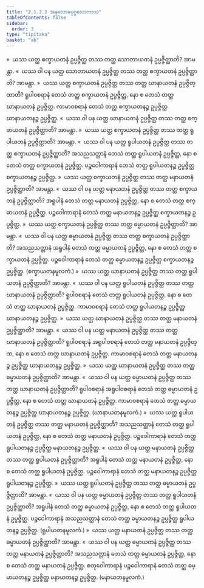 ```yaml
---
title: "2.1.2.3 အနုလောမပုဂ္ဂလောကာသ"
tableOfContents: false
sidebar:
  order: 3
type: "tipitaka"
basket: "ab"
---
```



<DynamicBreadcrumb />

<Division number="41">

<Paragraph number="487">
»  ယဿ ယတ္ထ စက္ခာယတနံ ဥပ္ပဇ္ဇိတ္ထ တဿ တတ္ထ သောတာယတနံ ဥပ္ပဇ္ဇိတ္ထာတိ? အာမန္တာ.
</Paragraph>

<Paragraph number="488">
«  ယဿ ဝါ ပန ယတ္ထ သောတာယတနံ ဥပ္ပဇ္ဇိတ္ထ တဿ တတ္ထ စက္ခာယတနံ ဥပ္ပဇ္ဇိတ္ထာတိ? အာမန္တာ.
</Paragraph>

<Paragraph number="489">
»  ယဿ ယတ္ထ စက္ခာယတနံ ဥပ္ပဇ္ဇိတ္ထ တဿ တတ္ထ ဃာနာယတနံ ဥပ္ပဇ္ဇိတ္ထာတိ?
</Paragraph>

<Paragraph number="490">
ရူပါဝစရာနံ တေသံ တတ္ထ စက္ခာယတနံ ဥပ္ပဇ္ဇိတ္ထ, နော စ တေသံ တတ္ထ ဃာနာယတနံ ဥပ္ပဇ္ဇိတ္ထ. ကာမာဝစရာနံ တေသံ တတ္ထ စက္ခာယတနဉ္စ ဥပ္ပဇ္ဇိတ္ထ ဃာနာယတနဉ္စ ဥပ္ပဇ္ဇိတ္ထ.
</Paragraph>

<Paragraph number="491">
«  ယဿ ဝါ ပန ယတ္ထ ဃာနာယတနံ ဥပ္ပဇ္ဇိတ္ထ တဿ တတ္ထ စက္ခာယတနံ ဥပ္ပဇ္ဇိတ္ထာတိ? အာမန္တာ.
</Paragraph>

<Paragraph number="492">
»  ယဿ ယတ္ထ စက္ခာယတနံ ဥပ္ပဇ္ဇိတ္ထ တဿ တတ္ထ ရူပါယတနံ ဥပ္ပဇ္ဇိတ္ထာတိ? အာမန္တာ.
</Paragraph>

<Paragraph number="493">
«  ယဿ ဝါ ပန ယတ္ထ ရူပါယတနံ ဥပ္ပဇ္ဇိတ္ထ တဿ တတ္ထ စက္ခာယတနံ ဥပ္ပဇ္ဇိတ္ထာတိ?
</Paragraph>

<Paragraph number="494">
အသညသတ္တာနံ တေသံ တတ္ထ ရူပါယတနံ ဥပ္ပဇ္ဇိတ္ထ, နော စ တေသံ တတ္ထ စက္ခာယတနံ ဥပ္ပဇ္ဇိတ္ထ. ပဉ္စဝေါကာရာနံ တေသံ တတ္ထ ရူပါယတနဉ္စ ဥပ္ပဇ္ဇိတ္ထ စက္ခာယတနဉ္စ ဥပ္ပဇ္ဇိတ္ထ.
</Paragraph>

<Paragraph number="495">
»  ယဿ ယတ္ထ စက္ခာယတနံ ဥပ္ပဇ္ဇိတ္ထ တဿ တတ္ထ မနာယတနံ ဥပ္ပဇ္ဇိတ္ထာတိ? အာမန္တာ.
</Paragraph>

<Paragraph number="496">
«  ယဿ ဝါ ပန ယတ္ထ မနာယတနံ ဥပ္ပဇ္ဇိတ္ထ တဿ တတ္ထ စက္ခာယတနံ ဥပ္ပဇ္ဇိတ္ထာတိ?
</Paragraph>

<Paragraph number="497">
အရူပါနံ တေသံ တတ္ထ မနာယတနံ ဥပ္ပဇ္ဇိတ္ထ, နော စ တေသံ တတ္ထ စက္ခာယတနံ ဥပ္ပဇ္ဇိတ္ထ. ပဉ္စဝေါကာရာနံ တေသံ တတ္ထ မနာယတနဉ္စ ဥပ္ပဇ္ဇိတ္ထ စက္ခာယတနဉ္စ ဥပ္ပဇ္ဇိတ္ထ.
</Paragraph>

<Paragraph number="498">
»  ယဿ ယတ္ထ စက္ခာယတနံ ဥပ္ပဇ္ဇိတ္ထ တဿ တတ္ထ ဓမ္မာယတနံ ဥပ္ပဇ္ဇိတ္ထာတိ? အာမန္တာ.
</Paragraph>

<Paragraph number="499">
«  ယဿ ဝါ ပန ယတ္ထ ဓမ္မာယတနံ ဥပ္ပဇ္ဇိတ္ထ တဿ တတ္ထ စက္ခာယတနံ ဥပ္ပဇ္ဇိတ္ထာတိ?
</Paragraph>

<Paragraph number="500">
အသညသတ္တာနံ အရူပါနံ တေသံ တတ္ထ ဓမ္မာယတနံ ဥပ္ပဇ္ဇိတ္ထ, နော စ တေသံ တတ္ထ စက္ခာယတနံ ဥပ္ပဇ္ဇိတ္ထ. ပဉ္စဝေါကာရာနံ တေသံ တတ္ထ ဓမ္မာယတနဉ္စ ဥပ္ပဇ္ဇိတ္ထ စက္ခာယတနဉ္စ ဥပ္ပဇ္ဇိတ္ထ. (စက္ခာယတနမူလကံ.)
</Paragraph>

</Division>
<Division number="42">

<Paragraph number="501">
»  ယဿ ယတ္ထ ဃာနာယတနံ ဥပ္ပဇ္ဇိတ္ထ တဿ တတ္ထ ရူပါယတနံ ဥပ္ပဇ္ဇိတ္ထာတိ? အာမန္တာ.
</Paragraph>

<Paragraph number="502">
«  ယဿ ဝါ ပန ယတ္ထ ရူပါယတနံ ဥပ္ပဇ္ဇိတ္ထ တဿ တတ္ထ ဃာနာယတနံ ဥပ္ပဇ္ဇိတ္ထာတိ?
</Paragraph>

<Paragraph number="503">
ရူပါဝစရာနံ တေသံ တတ္ထ ရူပါယတနံ ဥပ္ပဇ္ဇိတ္ထ, နော စ တေသံ တတ္ထ ဃာနာယတနံ ဥပ္ပဇ္ဇိတ္ထ. ကာမာဝစရာနံ တေသံ တတ္ထ ရူပါယတနဉ္စ ဥပ္ပဇ္ဇိတ္ထ ဃာနာယတနဉ္စ ဥပ္ပဇ္ဇိတ္ထ.
</Paragraph>

<Paragraph number="504">
»  ယဿ ယတ္ထ ဃာနာယတနံ ဥပ္ပဇ္ဇိတ္ထ တဿ တတ္ထ မနာယတနံ ဥပ္ပဇ္ဇိတ္ထာတိ? အာမန္တာ.
</Paragraph>

<Paragraph number="505">
«  ယဿ ဝါ ပန ယတ္ထ မနာယတနံ ဥပ္ပဇ္ဇိတ္ထ တဿ တတ္ထ ဃာနာယတနံ ဥပ္ပဇ္ဇိတ္ထာတိ?
</Paragraph>

<Paragraph number="506">
ရူပါဝစရာနံ အရူပါဝစရာနံ တေသံ တတ္ထ မနာယတနံ ဥပ္ပဇ္ဇိတ္ထ, နော စ တေသံ တတ္ထ ဃာနာယတနံ ဥပ္ပဇ္ဇိတ္ထ. ကာမာဝစရာနံ တေသံ တတ္ထ မနာယတနဉ္စ ဥပ္ပဇ္ဇိတ္ထ ဃာနာယတနဉ္စ ဥပ္ပဇ္ဇိတ္ထ.
</Paragraph>

<Paragraph number="507">
»  ယဿ ယတ္ထ ဃာနာယတနံ ဥပ္ပဇ္ဇိတ္ထ တဿ တတ္ထ ဓမ္မာယတနံ ဥပ္ပဇ္ဇိတ္ထာတိ? အာမန္တာ.
</Paragraph>

<Paragraph number="508">
«  ယဿ ဝါ ပန ယတ္ထ ဓမ္မာယတနံ ဥပ္ပဇ္ဇိတ္ထ တဿ တတ္ထ ဃာနာယတနံ ဥပ္ပဇ္ဇိတ္ထာတိ?
</Paragraph>

<Paragraph number="509">
ရူပါဝစရာနံ အရူပါဝစရာနံ တေသံ တတ္ထ ဓမ္မာယတနံ ဥပ္ပဇ္ဇိတ္ထ, နော စ တေသံ တတ္ထ ဃာနာယတနံ ဥပ္ပဇ္ဇိတ္ထ. ကာမာဝစရာနံ တေသံ တတ္ထ ဓမ္မာယတနဉ္စ ဥပ္ပဇ္ဇိတ္ထ ဃာနာယတနဉ္စ ဥပ္ပဇ္ဇိတ္ထ. (ဃာနာယတနမူလကံ.)
</Paragraph>

</Division>
<Division number="43">

<Paragraph number="510">
»  ယဿ ယတ္ထ ရူပါယတနံ ဥပ္ပဇ္ဇိတ္ထ တဿ တတ္ထ မနာယတနံ ဥပ္ပဇ္ဇိတ္ထာတိ?
</Paragraph>

<Paragraph number="511">
အသညသတ္တာနံ တေသံ တတ္ထ ရူပါယတနံ ဥပ္ပဇ္ဇိတ္ထ, နော စ တေသံ တတ္ထ မနာယတနံ ဥပ္ပဇ္ဇိတ္ထ. ပဉ္စဝေါကာရာနံ တေသံ တတ္ထ ရူပါယတနဉ္စ ဥပ္ပဇ္ဇိတ္ထ မနာယတနဉ္စ ဥပ္ပဇ္ဇိတ္ထ.
</Paragraph>

<Paragraph number="512">
«  ယဿ ဝါ ပန ယတ္ထ မနာယတနံ ဥပ္ပဇ္ဇိတ္ထ တဿ တတ္ထ ရူပါယတနံ ဥပ္ပဇ္ဇိတ္ထာတိ?
</Paragraph>

<Paragraph number="513">
အရူပါနံ တေသံ တတ္ထ မနာယတနံ ဥပ္ပဇ္ဇိတ္ထ, နော စ တေသံ တတ္ထ ရူပါယတနံ ဥပ္ပဇ္ဇိတ္ထ. ပဉ္စဝေါကာရာနံ တေသံ တတ္ထ မနာယတနဉ္စ ဥပ္ပဇ္ဇိတ္ထ ရူပါယတနဉ္စ ဥပ္ပဇ္ဇိတ္ထ.
</Paragraph>

<Paragraph number="514">
»  ယဿ ယတ္ထ ရူပါယတနံ ဥပ္ပဇ္ဇိတ္ထ တဿ တတ္ထ ဓမ္မာယတနံ ဥပ္ပဇ္ဇိတ္ထာတိ? အာမန္တာ.
</Paragraph>

<Paragraph number="515">
«  ယဿ ဝါ ပန ယတ္ထ ဓမ္မာယတနံ ဥပ္ပဇ္ဇိတ္ထ တဿ တတ္ထ ရူပါယတနံ ဥပ္ပဇ္ဇိတ္ထာတိ?
</Paragraph>

<Paragraph number="516">
အရူပါနံ တေသံ တတ္ထ ဓမ္မာယတနံ ဥပ္ပဇ္ဇိတ္ထ, နော စ တေသံ တတ္ထ ရူပါယတနံ ဥပ္ပဇ္ဇိတ္ထ. ပဉ္စဝေါကာရာနံ အသညသတ္တာနံ တေသံ တတ္ထ ဓမ္မာယတနဉ္စ ဥပ္ပဇ္ဇိတ္ထ ရူပါယတနဉ္စ ဥပ္ပဇ္ဇိတ္ထ. (ရူပါယတနမူလကံ.)
</Paragraph>

</Division>
<Division number="44">

<Paragraph number="517">
»  ယဿ ယတ္ထ မနာယတနံ ဥပ္ပဇ္ဇိတ္ထ တဿ တတ္ထ ဓမ္မာယတနံ ဥပ္ပဇ္ဇိတ္ထာတိ? အာမန္တာ.
</Paragraph>

<Paragraph number="518">
«  ယဿ ဝါ ပန ယတ္ထ ဓမ္မာယတနံ ဥပ္ပဇ္ဇိတ္ထ တဿ တတ္ထ မနာယတနံ ဥပ္ပဇ္ဇိတ္ထာတိ?
</Paragraph>

<Paragraph number="519">
အသညသတ္တာနံ တေသံ တတ္ထ ဓမ္မာယတနံ ဥပ္ပဇ္ဇိတ္ထ, နော စ တေသံ တတ္ထ မနာယတနံ ဥပ္ပဇ္ဇိတ္ထ. စတုဝေါကာရာနံ ပဉ္စဝေါကာရာနံ တေသံ တတ္ထ ဓမ္မာယတနဉ္စ ဥပ္ပဇ္ဇိတ္ထ မနာယတနဉ္စ ဥပ္ပဇ္ဇိတ္ထ. (မနာယတနမူလကံ.)
</Paragraph>
</Division>